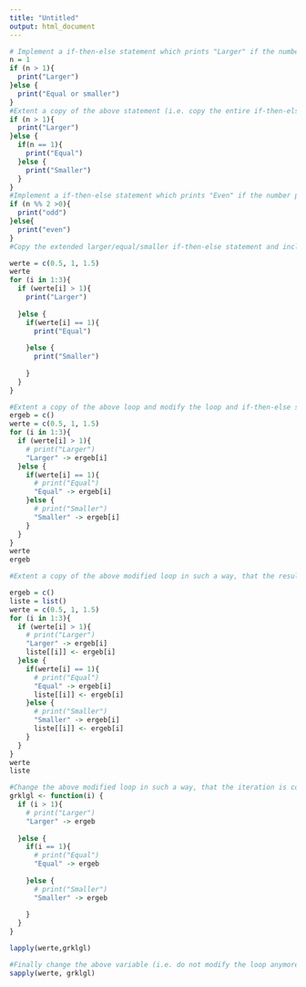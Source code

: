 ```yaml
---
title: "Untitled"
output: html_document
---
```

```r
# Implement a if-then-else statement which prints "Larger" if the number provided as variable '''' is larger than 1 and "Equal or smaller" oterhwise.
n = 1
if (n > 1){
  print("Larger")
}else {
  print("Equal or smaller")
}
#Extent a copy of the above statement (i.e. copy the entire if-then-else statement and include it a second time in your script in order to preserve both versions) which returns "Equal" and "Smaller" explicitly in addition to "Larger".
if (n > 1){
  print("Larger")
}else {
  if(n == 1){
    print("Equal")
  }else {
    print("Smaller")
  }
}
#Implement a if-then-else statement which prints "Even" if the number provided as variable ''n'' is even and which prints "Odd" otherwise.
if (n %% 2 >0){
  print("odd")
}else{
  print("even")
}
#Copy the extended larger/equal/smaller if-then-else statement and include it into a for loop which shows that all three options are actually implemented in a correct manner by iterating over n from a number which is smaller 1, exactly 1 and larger than 1.

werte = c(0.5, 1, 1.5)
werte
for (i in 1:3){
  if (werte[i] > 1){
    print("Larger")
    
  }else {
    if(werte[i] == 1){
      print("Equal")
      
    }else {
      print("Smaller")
      
    }
  }
}

#Extent a copy of the above loop and modify the loop and if-then-else statement in such a way, that the information on "Larger" etc. is not printed on the screen but saved within a vector (i.e. a variable which will hold all three statements in the end). Print the content of this vector after the loop.
ergeb = c()
werte = c(0.5, 1, 1.5)
for (i in 1:3){
  if (werte[i] > 1){
    # print("Larger")
    "Larger" -> ergeb[i]
  }else {
    if(werte[i] == 1){
      # print("Equal")
      "Equal" -> ergeb[i]
    }else {
      # print("Smaller")
      "Smaller" -> ergeb[i]
    }
  }
}
werte
ergeb

#Extent a copy of the above modified loop in such a way, that the results are not saved in a vector but a list. Print the content of this list after the loop.

ergeb = c()
liste = list()
werte = c(0.5, 1, 1.5)
for (i in 1:3){
  if (werte[i] > 1){
    # print("Larger")
    "Larger" -> ergeb[i]
    liste[[i]] <- ergeb[i]
  }else {
    if(werte[i] == 1){
      # print("Equal")
      "Equal" -> ergeb[i]
      liste[[i]] <- ergeb[i]
    }else {
      # print("Smaller")
      "Smaller" -> ergeb[i]
      liste[[i]] <- ergeb[i]
    }
  }
}
werte
liste

#Change the above modified loop in such a way, that the iteration is controlled by a lapply not a for loop. Save the returning information from the lapply function in a variable and print the content of this variable after the loop.
grklgl <- function(i) {
  if (i > 1){
    # print("Larger")
    "Larger" -> ergeb
    
  }else {
    if(i == 1){
      # print("Equal")
      "Equal" -> ergeb
      
    }else {
      # print("Smaller")
      "Smaller" -> ergeb
      
    }
  }
}

lapply(werte,grklgl) 

#Finally change the above variable (i.e. do not modify the loop anymore but just include one more line) in such a way that the content is not printed as a nested list but a vector (i.e. flatten the list).
sapply(werte, grklgl)

```

